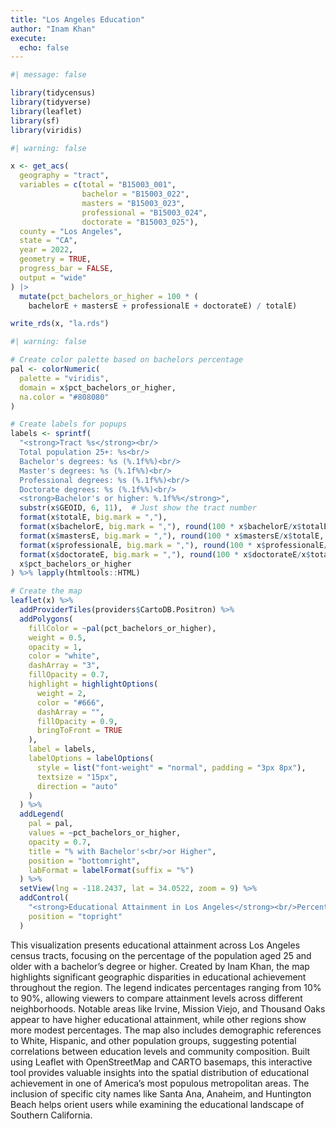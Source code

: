 ```yaml
---
title: "Los Angeles Education"
author: "Inam Khan"
execute: 
  echo: false
---
```


```r
#| message: false

library(tidycensus)
library(tidyverse)
library(leaflet)
library(sf)
library(viridis)
```

```r
#| warning: false

x <- get_acs(
  geography = "tract",
  variables = c(total = "B15003_001", 
                bachelor = "B15003_022", 
                masters = "B15003_023",
                professional = "B15003_024", 
                doctorate = "B15003_025"),
  county = "Los Angeles",
  state = "CA",
  year = 2022,
  geometry = TRUE,
  progress_bar = FALSE, 
  output = "wide"
) |> 
  mutate(pct_bachelors_or_higher = 100 * (
    bachelorE + mastersE + professionalE + doctorateE) / totalE)

write_rds(x, "la.rds")
```

```r
#| warning: false

# Create color palette based on bachelors percentage
pal <- colorNumeric(
  palette = "viridis",
  domain = x$pct_bachelors_or_higher,
  na.color = "#808080"
)

# Create labels for popups
labels <- sprintf(
  "<strong>Tract %s</strong><br/>
  Total population 25+: %s<br/>
  Bachelor's degrees: %s (%.1f%%)<br/>
  Master's degrees: %s (%.1f%%)<br/>
  Professional degrees: %s (%.1f%%)<br/>
  Doctorate degrees: %s (%.1f%%)<br/>
  <strong>Bachelor's or higher: %.1f%%</strong>",
  substr(x$GEOID, 6, 11),  # Just show the tract number
  format(x$totalE, big.mark = ","),
  format(x$bachelorE, big.mark = ","), round(100 * x$bachelorE/x$totalE, 1),
  format(x$mastersE, big.mark = ","), round(100 * x$mastersE/x$totalE, 1),
  format(x$professionalE, big.mark = ","), round(100 * x$professionalE/x$totalE, 1),
  format(x$doctorateE, big.mark = ","), round(100 * x$doctorateE/x$totalE, 1),
  x$pct_bachelors_or_higher
) %>% lapply(htmltools::HTML)

# Create the map
leaflet(x) %>%
  addProviderTiles(providers$CartoDB.Positron) %>%
  addPolygons(
    fillColor = ~pal(pct_bachelors_or_higher),
    weight = 0.5,
    opacity = 1,
    color = "white",
    dashArray = "3",
    fillOpacity = 0.7,
    highlight = highlightOptions(
      weight = 2,
      color = "#666",
      dashArray = "",
      fillOpacity = 0.9,
      bringToFront = TRUE
    ),
    label = labels,
    labelOptions = labelOptions(
      style = list("font-weight" = "normal", padding = "3px 8px"),
      textsize = "15px",
      direction = "auto"
    )
  ) %>%
  addLegend(
    pal = pal,
    values = ~pct_bachelors_or_higher,
    opacity = 0.7,
    title = "% with Bachelor's<br/>or Higher",
    position = "bottomright",
    labFormat = labelFormat(suffix = "%")
  ) %>%
  setView(lng = -118.2437, lat = 34.0522, zoom = 9) %>%
  addControl(
    "<strong>Educational Attainment in Los Angeles</strong><br/>Percentage of population 25+ with bachelor's degree or higher by census tract",
    position = "topright"
  )
```

This visualization presents educational attainment across Los Angeles census tracts, focusing on the percentage of the population aged 25 and older with a bachelor's degree or higher. Created by Inam Khan, the map highlights significant geographic disparities in educational achievement throughout the region. The legend indicates percentages ranging from 10% to 90%, allowing viewers to compare attainment levels across different neighborhoods. Notable areas like Irvine, Mission Viejo, and Thousand Oaks appear to have higher educational attainment, while other regions show more modest percentages. The map also includes demographic references to White, Hispanic, and other population groups, suggesting potential correlations between education levels and community composition. Built using Leaflet with OpenStreetMap and CARTO basemaps, this interactive tool provides valuable insights into the spatial distribution of educational achievement in one of America's most populous metropolitan areas. The inclusion of specific city names like Santa Ana, Anaheim, and Huntington Beach helps orient users while examining the educational landscape of Southern California.

